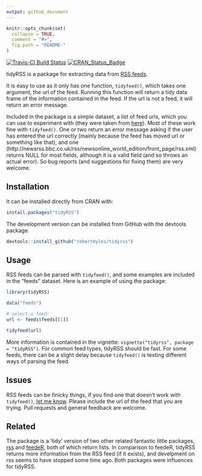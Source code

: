 ```yaml
---
output: github_document
---
```


<!-- README.md is generated from README.Rmd. Please edit that file -->

```r
knitr::opts_chunk$set(
  collapse = TRUE,
  comment = "#>",
  fig.path = "README-"
)
```

[![Travis-CI Build Status](https://travis-ci.org/RobertMyles/tidyRSS.svg?branch=master)](https://travis-ci.org/RobertMyles/tidyRSS)
[![CRAN_Status_Badge](https://www.r-pkg.org/badges/version/tidyRSS)](http://cran.r-project.org/package=tidyRSS)

tidyRSS is a package for extracting data from [RSS feeds](https://en.wikipedia.org/wiki/RSS).

It is easy to use as it only has one function, `tidyfeed()`, which takes one argument, the url of the feed. Running this function will return a tidy data frame of the information contained in the feed. If the url is not a feed, it will return an error message.

Included in the package is a simple dataset, a list of feed urls, which you can use to experiment with (they were taken from [here](https://raw.githubusercontent.com/DataWookie/feedeR/master/tests/testthat/test-feeds.txt)). Most of these work fine with `tidyfeed()`. One or two return an error message asking if the user has entered the url correctly (mainly because the feed has moved url or something like that), and one (http://newsrss.bbc.co.uk/rss/newsonline_world_edition/front_page/rss.xml) returns NULL for most fields, although it is a valid field (and so throws an actual error). So bug reports (and suggestions for fixing them) are very welcome.  

## Installation

It can be installed directly from CRAN with: 

```r

install.packages("tidyRSS")

```


The development version can be installed from GitHub with the devtools package. 

```r

devtools::install_github("robertmyles/tidyrss")

```

## Usage 

RSS feeds can be parsed with `tidyfeed()`, and some examples are included in the "feeds" dataset. Here is an example of using the package:   

```r
library(tidyRSS)

data("feeds")

# select a feed:
url <- feeds$feeds[[1]]

tidyfeed(url)

```

More information is contained in the vignette: `vignette("tidyrss", package = "tidyRSS")`. For common feed types, tidyRSS should be fast. For some feeds, there can be a slight delay because `tidyfeed()` is testing different ways of parsing the feed.


## Issues 

RSS feeds can be finicky things, if you find one that doesn't work with `tidyfeed()`, [let me know](https://github.com/RobertMyles/tidyrss/issues). Please include the url of the feed that you are trying. Pull requests and general feedback are welcome.  

## Related  

The package is a 'tidy' version of two other related fantastic little packages, [rss](https://github.com/noahhl/r-does-rss) and [feedeR](https://github.com/DataWookie/feedeR), both of which return lists. In comparison to feedeR, tidyRSS returns more information from the RSS feed (if it exists), and develpment on rss seems to have stopped some time ago. Both packages were influences for tidyRSS.  


